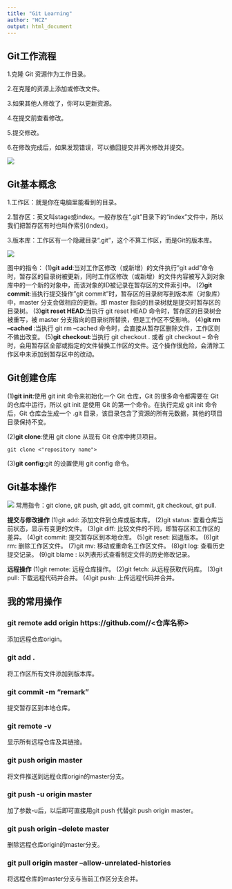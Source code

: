 ```yaml
---
title: "Git Learning"
author: "HCZ"
output: html_document
---
```


## Git工作流程

1.克隆 Git 资源作为工作目录。

2.在克隆的资源上添加或修改文件。

3.如果其他人修改了，你可以更新资源。

4.在提交前查看修改。

5.提交修改。

6.在修改完成后，如果发现错误，可以撤回提交并再次修改并提交。

![](git-process.png)

## Git基本概念

1.工作区：就是你在电脑里能看到的目录。

2.暂存区：英文叫stage或index。一般存放在“.git”目录下的“index”文件中，所以我们把暂存区有时也叫作索引(index)。

3.版本库：工作区有一个隐藏目录“.git”，这个不算工作区，而是Git的版本库。

![](concept.jpg)

图中的指令：
(1)**git add**:当对工作区修改（或新增）的文件执行"git add"命令时，暂存区的目录树被更新，同时工作区修改（或新增）的文件内容被写入到对象库中的一个新的对象中，而该对象的ID被记录在暂存区的文件索引中。
(2)**git commit**:当执行提交操作"git commit"时，暂存区的目录树写到版本库（对象库）中，master 分支会做相应的更新。即 master 指向的目录树就是提交时暂存区的目录树。
(3)**git reset HEAD**:当执行 git reset HEAD 命令时，暂存区的目录树会被重写，被 master 分支指向的目录树所替换，但是工作区不受影响。
(4)**git rm --cached <file>**:当执行 git rm --cached <file> 命令时，会直接从暂存区删除文件，工作区则不做出改变。
(5)**git checkout**:当执行 git checkout . 或者 git checkout -- <file> 命令时，会用暂存区全部或指定的文件替换工作区的文件。这个操作很危险，会清除工作区中未添加到暂存区中的改动。

## Git创建仓库

(1)**git init**:使用 git init 命令来初始化一个 Git 仓库，Git 的很多命令都需要在 Git 的仓库中运行，所以 git init 是使用 Git 的第一个命令。在执行完成 git init 命令后，Git 仓库会生成一个 .git 目录，该目录包含了资源的所有元数据，其他的项目目录保持不变。

(2)**git clone**:使用 git clone 从现有 Git 仓库中拷贝项目。
```{}
git clone <"repository name">
```

(3)**git config**:git 的设置使用 git config 命令。

## Git基本操作

![](git-command.jpg)
常用指令：git clone, git push, git add, git commit, git checkout, git pull.

**提交与修改操作**
(1)git add: 添加文件到仓库或版本库。
(2)git status: 查看仓库当前状态，显示有变更的文件。
(3)git diff: 比较文件的不同，即暂存区和工作区的差异。
(4)git commit: 提交暂存区到本地仓库。
(5)git reset: 回退版本。
(6)git rm: 删除工作区文件。
(7)git mv: 移动或重命名工作区文件。
(8)git log: 查看历史提交记录。
(9)git blame <file>: 以列表形式查看制定文件的历史修改记录。

**远程操作**
(1)git remote: 远程仓库操作。
(2)git fetch: 从远程获取代码库。
(3)git pull: 下载远程代码并合并。
(4)git push: 上传远程代码并合并。

## 我的常用操作

### git remote add origin https://github.com/<github帐号>/<仓库名称>
添加远程仓库origin。

### git add .
将工作区所有文件添加到版本库。

### git commit -m "remark"
提交暂存区到本地仓库。

### git remote -v
显示所有远程仓库及其链接。

### git push origin master
将文件推送到远程仓库origin的master分支。

### git push -u origin master
加了参数-u后，以后即可直接用git push 代替git push origin master。

### git push origin --delete master
删除远程仓库origin的master分支。

### git pull origin master --allow-unrelated-histories
将远程仓库的master分支与当前工作区分支合并。










